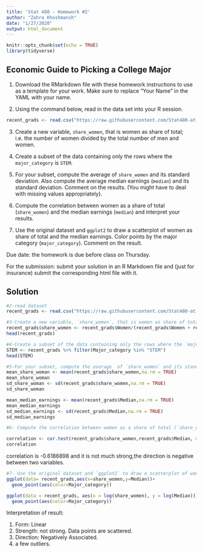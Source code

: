 ```yaml
---
title: 'Stat 480 - Homework #2'
author: "Zahra Khoshmansh"
date: "1/27/2020"
output: html_document
---
```


```r
knitr::opts_chunk$set(echo = TRUE)
library(tidyverse)
```

## Economic Guide to Picking a College Major

1. Download the RMarkdown file with these homework instructions to use as a template for your work. Make sure to replace "Your Name" in the YAML with your name.

2. Using the command below, read in the data set into your R session. 

```r
recent_grads <- read.csv("https://raw.githubusercontent.com/Stat480-at-ISU/materials-2020/master/02-r_intro/data/recent_grads.csv")
```

3. Create a new variable, `share_women`, that is women as share of total; i.e. the number of women divided by the total number of men and women.

4. Create a subset of the data containing only the rows where the `major_category` is `STEM`.

5. For your subset, compute the average  of `share_women` and its standard deviation. Also compute the average median earnings (`median`) and its standard deviation. Comment on the results. (You might have to deal with missing values appropriately).

5. Compute the correlation between women as a share of total (`share_women`) and the median earnings (`median`) and interpret your results.

6. Use the original dataset and `ggplot2` to draw a scatterplot of women as share of total and the median earnings. Color points by the major category (`major_category`). Comment on the result. 

Due date: the homework is due before class on Thursday. 

For the submission: submit your solution in an R Markdown file and (just for insurance) submit the corresponding html file with it. 


## Solution

```r
#2-read dataset
recent_grads <- read.csv("https://raw.githubusercontent.com/Stat480-at-ISU/materials-2020/master/02-r_intro/data/recent_grads.csv")

```

```r
#3-Create a new variable, `share_women`, that is women as share of total; i.e. the number of women divided by the total number of men and women.
recent_grads$share_women <- recent_grads$Women/(recent_grads$Women + recent_grads$Men)
head(recent_grads)
```


```r
#4-Create a subset of the data containing only the rows where the `major_category` is `STEM`
STEM <- recent_grads %>% filter(Major_category %in% "STEM")
head(STEM)

```


```r
#5-For your subset, compute the average  of `share_women` and its standard deviation. Also compute the average median earnings (`median`) and its standard deviation. Comment on the results. (You might have to deal with missing values appropriately).
mean_share_woman <- mean(recent_grads$share_women,na.rm = TRUE)
mean_share_woman
sd_share_woman <- sd(recent_grads$share_women,na.rm = TRUE)
sd_share_woman

mean_median_earnings <- mean(recent_grads$Median,na.rm = TRUE)
mean_median_earnings
sd_median_earnings <- sd(recent_grads$Median,na.rm = TRUE)
sd_median_earnings
```



```r
#6- Compute the correlation between women as a share of total (`share_women`) and the median earnings (`median`) and interpret your results.

correlation <- cor.test(recent_grads$share_women,recent_grads$Median, method = "pearson")
correlation

```

correlation is -0.6186898 and it is not much strong,the direction is negative between two variables.

```r
#7- Use the original dataset and `ggplot2` to draw a scatterplot of women as share of total and the median earnings. Color points by the major category (`major_category`). Comment on the result.
ggplot(data= recent_grads,aes(x=share_women,y=Median))+
  geom_point(aes(color=Major_category))

ggplot(data = recent_grads, aes(x = log(share_women), y = log(Median))) +
  geom_point(aes(color=Major_category))

```


Interpretation of result:

1. Form: Linear
2. Strength: not strong. Data points are scattered.
3. Direction: Negatively Associated.
4. a few outliers.
